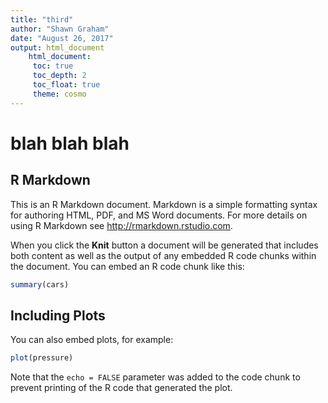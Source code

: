 ```yaml
---
title: "third"
author: "Shawn Graham"
date: "August 26, 2017"
output: html_document
    html_document:
     toc: true
     toc_depth: 2
     toc_float: true
     theme: cosmo
---
```


# blah blah blah

## R Markdown

This is an R Markdown document. Markdown is a simple formatting syntax for authoring HTML, PDF, and MS Word documents. For more details on using R Markdown see <http://rmarkdown.rstudio.com>.

When you click the **Knit** button a document will be generated that includes both content as well as the output of any embedded R code chunks within the document. You can embed an R code chunk like this:

```r
summary(cars)
```

## Including Plots

You can also embed plots, for example:

```r
plot(pressure)
```

Note that the `echo = FALSE` parameter was added to the code chunk to prevent printing of the R code that generated the plot.
